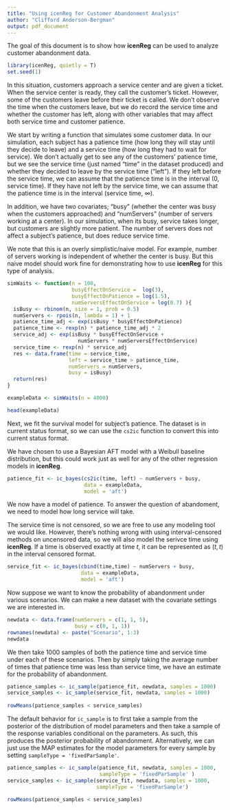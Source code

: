 ```yaml
---
title: "Using icenReg for Customer Abandonment Analysis"
author: "Clifford Anderson-Bergman"
output: pdf_document
---
```


The goal of this document is to show how **icenReg** can be used to analyze customer abandonment
data. 

```r
library(icenReg, quietly = T)
set.seed(1)
```

In this situation, customers approach a service center and are given a ticket. When the service center is ready, they call the customer's ticket. However, some of the customers leave before their ticket is called. We don't observe the time when the customers leave, but we do record the service time and whether the customer has left, along with other variables that may affect both service time and customer patience. 

We start by writing a function that simulates some customer data. In our simulation, 
each subject has a patience time (how long they will stay until they decide to leave) 
and a service time (how long they had to wait for service). 
We don't actually get to see any of the customers' patience time, 
but we see the service time (just named "time" in the dataset produced) and whether they decided to leave by the service time ("left"). If they left before the service time, we can assume that the patience time is in the interval (0, service time). If they have not left by the service time, we can assume that the patience time is in the interval (service time, $\infty$).

In addition, we have two covariates; "busy" (whether the center was busy when the customers
approached) and "numServers" (number of servers working at a center). In our simulation, when
its busy, service takes longer, but customers are slightly more patient. The number of servers
does not affect a subject's patience, but does reduce service time. 

We note that this is an overly simplistic/naive model. For example, number of servers working
is independent of whether the center is busy. But this naive model should work fine for demonstrating how to use **icenReg** for this type of analysis.  

```r
simWaits <- function(n = 100, 
                     busyEffectOnService =  log(3),
                     busyEffectOnPatience = log(1.5),
                     numServersEffectOnService = log(0.7) ){
  isBusy <- rbinom(n, size = 1, prob = 0.5)
  numServers <- rpois(n, lambda = 1) + 1
  patience_time_adj <- exp(isBusy * busyEffectOnPatience)
  patience_time <- rexp(n) * patience_time_adj * 2
  service_adj <- exp(isBusy * busyEffectOnService + 
                       numServers * numServersEffectOnService)
  service_time <- rexp(n) * service_adj 
  res <- data.frame(time = service_time, 
                    left = service_time > patience_time,
                    numServers = numServers,
                    busy = isBusy)
  return(res)
}

exampleData <- simWaits(n = 4000)

head(exampleData)
```

Next, we fit the survival model for subject's patience. The dataset is in current status 
format, so we can use the `cs2ic` function to convert this into current status format. 

We have chosen to use a Bayesian AFT model with a Weibull baseline distribution, but this could
work just as well for any of the other regression models in **icenReg**.

```r
patience_fit <- ic_bayes(cs2ic(time, left) ~ numServers + busy, 
                         data = exampleData, 
                         model = 'aft')
```

We now have a model of patience. To answer the question of abandoment, we need to model how long service will take. 

The service time is not censored, so we are free to use any modeling tool we would like. However, there's nothing wrong with using interval-censored methods on uncensored data, 
so we will also model the serivce time using **icenReg**. If a time is observed exactly at time $t$, it can be represented as $(t, t)$ in the interval censored format. 

```r
service_fit <- ic_bayes(cbind(time,time) ~ numServers + busy, 
                        data = exampleData, 
                        model = 'aft')
```

Now suppose we want to know the probability of abandonment under various scenarios. 
We can make a new dataset with the covariate settings we are interested in. 

```r
newdata <- data.frame(numServers = c(1, 1, 5), 
                      busy = c(0, 1, 1))
rownames(newdata) <- paste("Scenario", 1:3)
newdata
```

We then take 1000 samples of both the patience time and service time under each of these
scenarios. Then by simply taking the average number of times that patience time was less than
service time, we have an estimate for the probability of abandonment. 

```r
patience_samples <- ic_sample(patience_fit, newdata, samples = 1000)
service_samples <- ic_sample(service_fit, newdata, samples = 1000)                      
                      
rowMeans(patience_samples < service_samples)
```

The default behavior for `ic_sample` is to first take a sample from the posterior of the distribution of model parameters and then take a sample of the response variables conditional on the parameters. As such, this produces the posterior probability of abandonment. Alternatively, we can just use the MAP estimates for the model parameters for every sample by setting `sampleType = 'fixedParSample'`. 

```r
patience_samples <- ic_sample(patience_fit, newdata, samples = 1000, 
                              sampleType = 'fixedParSample' )
service_samples <- ic_sample(service_fit, newdata, samples = 1000,
                             sampleType = 'fixedParSample')                      
                      
rowMeans(patience_samples < service_samples)
```
